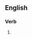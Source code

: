 {{also|anticipâtes}}

==English==

===Verb===
{{head|en|verb form}}

# {{en-third-person singular of|anticipate}}